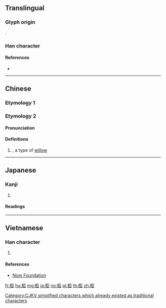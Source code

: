 {{character info/new}}
{{also|櫃}}
==Translingual==

===Glyph origin===
{{Han etym}}
{{Han compound|木|巨|c1=s|c2=p|t1=tree|t2=huge|ls=psc}}.

===Han character===
{{Han char|rn=75|rad=木|as=05|sn=9|four=41917|canj=DSS|ids=⿰木巨}}

====References====
* {{Han ref|kx=0519.140|dkj=14631|dj=0907.130|hdz=21167.050|uh=67DC|ud=26588|bh=CF40|bd=53056}}

----

==Chinese==

===Etymology 1===
{{zh-see|櫃}}

===Etymology 2===
{{zh-forms}}

====Pronunciation====
{{zh-pron
|m=jǔ
|c=geoi2
|mc=y
|oc=n,1
|ma=
|cat=n
}}

====Definitions====
{{zh-hanzi}}

# {{taxlink|Salix integra|species|noshow=1}}, a type of [[willow]]

----

==Japanese==

===Kanji===
{{ja-kanji|grade=|rs=木05}}

# {{defn|lang=ja|sort=木05}}

====Readings====
{{ja-readings|on=[[きょ]] (kyo), [[こ]] (ko), [[く]] (ku)|kun=[[あまだれ]] (amadare)}}

----

==Vietnamese==

===Han character===
{{vi-readings|rs=木05|hanviet=cự}}

# {{defn|lang=vi|sort=木05}}

====References====
* [http://nomfoundation.org/common/nom_details.php?codepoint=67dc Nom Foundation]

[[Category:CJKV simplified characters which already existed as traditional characters]]

[[fr:柜]]
[[hu:柜]]
[[mg:柜]]
[[ja:柜]]
[[no:柜]]
[[pl:柜]]
[[th:柜]]
[[zh:柜]]